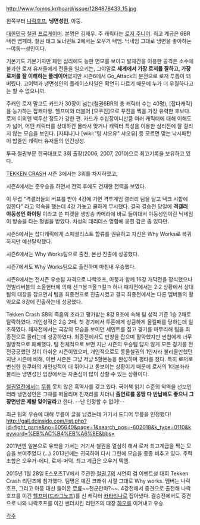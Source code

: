 http://www.fomos.kr/board/issue/1284878433_15.jpg

왼쪽부터 [[나락호프]], '''냉면성인''', 아뚱.

[[대한민국]] [[철권]] [[프로게이머]]. 본명은 김제우. 주 캐릭터는 [[로저 주니어]]. 최고 계급은 6BR 텍켄 엠페러. 철권 태그 토너먼트 2에서는 오우거 텍엠. 닉네임 그대로 냉면을 좋아하는 --야동--성인이다.

기본기도 기본기지만 패턴 심리에도 능한 면모를 보이고 발재간을 이용한 공격은 소수에 불과한 로저 유저들에게 전율을 일으키는, 그야말로 '''세계에서 가장 로저를 잘하고, 가장 로저를 잘 이해하는 플레이어'''였지만 시즌6에서 Go_Attack의 분전으로 로저 투톱이 돼버렸다. 고어택과 냉면성인의 플레이스타일은 확연히 다르기 때문에 누가 더 우월하다고는 할 수 없으니까.

주캐인 로저 말고도 카드가 30장이 넘는(철권6BR의 총 캐릭터 수는 40명), [잡다캐릭]을 능가하는 잡캐마왕. 헬프미와 더불어 [모쿠진]으로 푸진을 찍을 가장 유력한 후보다. 로저 이외엔 백두산 정도가 강한 편. 카드가 수십장이니만큼 여러 캐릭터에 대해 이해도가 넓어, 어떤 캐릭터를 상대하건 몰라서 맞거나 캐릭터 특성을 이용한 심리전에 잘 걸리지 않는 모습을 보인다. [자피나]나 [wiki:"링 샤오유" 샤오유] 등 모르면 맞는 낚시패턴이 밥줄인 캐릭터 유저들의 인간상성.

투극 철권부문 한국대표로 3회 출장(2006, 2007, 2010)으로 최고기록을 보유하고 있다.

[[TEKKEN CRASH]] 시즌 3에서는 3위를 차지하였고,

시즌4에서는 준우승을 하면서 전역 후에도 건재한 전력을 보였다.

이 무렵 "격갤러들의 버프를 받아 4강에 가면 격투게임 갤러리 팀을 달고 텍크 시합에 임한다" 라고 약속을 했는데 4강 가놓고 쿨하게 무시했다. 결국 결승전 당일에 '''격갤러 야동성인 화이팅''' 이라고 쓴 피켓을 생방송 카메라에 바로 들이대서 야동성인이란 닉네임이 방송을 타는 형벌을 받았다. 치성의 데리데스 명함에 묻힌 감은 좀 있다만.

시즌5에서는 잡다캐릭에게 스페셜리스트 합류를 권유하고 자신은 Why Works로 복귀하지만 예선탈락했다.

시즌6에서는 Why Works팀으로 출전, 본선 진출에 성공했다.

시즌7에서도 Why Works팀으로 출전하며 마침내 우승했다.

시즌8에서는 전시즌 우승팀 자격으로 나락호프, 아뚱과 함께 16강 개막전을 장식했으나 언빌리버블의 소울헌터에 의해 선ㅋ봉ㅋ올ㅋ킬ㅋ 허나 패자전에서는 2:2 상황에서 상대팀의 대장을 잡으면서 팀을 최종전으로 진출시켰고 결국 최종전에서는 다른 멤버들의 활약으로 8강에 진출하는데 성공했다.

Tekken Crash S8의 죽음의 조라고 평가받는 8강 B조에 속해 팀 성적 기준 1승 2패로 탈락하였다. 개인성적은 2승 2패. 첫 경기에서 투혼에게 상큼하게 올킬패를 당하는데 일조하였다. 패자전에서는 극강의 모습을 보이던 세인트를 잡고 경기를 마무리해 팀을 최종전으로 올리는데 성공하였다. 최종전에서도 빈창을 잡으며 활약했지만 썬칩에게 너무 일방적으로 패배했다. 팀 전체적으로 보면 지난 시즌의 우승팀 답지 않게 모든 경기를 전전긍긍했던 것이 아쉬운 시즌이었으며, 개인적으로도 동물철권의 1인자라 불리울만했던 지난 시즌에 비해, 이번 시즌은 그냥 저냥 5할본능을 완성하며 평타를 쳤다. 특히 로저로 변신한 한쿠마의 개인성적이 더 뛰어나고 돋보이는 상황이기 때문에 로저의 1대본좌라 불리는 냉면성인 입장에서는 자존심이 많이 상할 수 있는 상황이다.

[[철권열전]]에서는 [[무릎]] 못지 않은 흑역사를 갖고 있다. 국어책 읽기 수준의 악역을 선보인 터라 냉면성인은 그때를 떠올리며 진저리를 치더니 '''출연료를 몽땅 다 반납해도 좋으니 그 장면만은 제발 잊어달라'''고 한다. --난 인정할 수 없어!--

최근 팀의 우승에 대해 무릎이 글을 남겼는데 거기서 드디어 무릎을 인정했다!
http://gall.dcinside.com/list.php?id=fight_game&no=605640&page=1&search_pos=-602018&k_type=0110&keyword=%EB%AC%B4%EB%A6%8E&bbs=

2011년엔 일본으로 유학을 가서는 거기서 철권을 열심히 해서 로저 최고계급을 찍는 모습을 보여주었다.(...) 2013년에는 귀국하여 다시 그린에 모습을 종종 비추고 있다. 주력 조합은 오우거-에디, 로저-머덕. 최고 계급은 오우거 텍엠.

2015년 1월 28일 E스포츠TV에서 주관한 [[철권 7]]의 시연회 겸 이벤트성 대회 Tekken Crash 리턴즈에 참가했다. 팀명은 예전 크래쉬 시절 그대로 Why works. 멤버는 나락호프, 그리고 아뚱 대신 들여온 [[무릎]]~~천군만마?~~. 4강전에서 중견으로 출전해 나락호프를 이긴 [[헬프미]]([[세르게이 드라그노프|드라그노프]])를 신 캐릭터 [[카타리나 아우베스|카타리나]]로 잡아냈다. 결승전에서도 중견으로 나와 나락호프를 이긴 썬더치킨 리턴즈의 대장 [[하오]]를 이겨내고 우승.

[[각주]]
